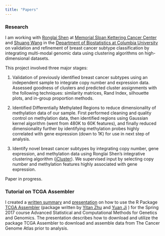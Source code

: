 ```yaml
---
title: "Papers"
---
```


### Research

I am working with [Ronglai Shen](https://www.mskcc.org/profile/ronglai-shen) at [Memorial Sloan Kettering Cancer Center](https://www.mskcc.org/) and [Shuang Wang](https://www.mailman.columbia.edu/people/our-faculty/sw2206) in the [Department of Biostatistics at Columbia University](https://www.mailman.columbia.edu/become-student/departments/biostatistics) on validation and refinement of breast cancer subtype classification by integrating multi-modal genomic data using clustering algorithms on high-dimensional datasets.

This project involved three major stages:

1. Validation of previously identified breast cancer subtypes using an independent sample to integrate copy number and expression data. Assessed goodness of clusters and predicted cluster assignments with the following techniques: similarity matrices, Rand Index, silhouette plots, and in-group proportion methods.

2. Identified Differentially Methylated Regions to reduce dimensionality of methylation data of our sample. First performed cleaning and quality control on methylation data, then identified regions using Gaussian kernel algorithm (went from 480K to 60K features), and finally reduced dimensionality further by identifying methylation probes highly correlated with gene expression (down to 1K) for use in next step of analysis. 

3. Identify novel breast cancer subtypes by integrating copy number, gene expression, and methylation data using Ronglai Shen's integrative clustering algorithm ([iCluster](https://www.bioconductor.org/packages/release/bioc/html/iClusterPlus.html)). We supervised input by selecting copy number and methylation features highly associated with gene expression.

Paper in progress. 

### Tutorial on TCGA Assembler

I created a <a href="Downloads/TCGA-methods-draft summary.pdf">written summary</a> and <a href="Downloads/MHannum TCGA Methods1.pdf">presentation</a> on how to use the R Package [TCGA Assembler](http://www.compgenome.org/TCGA-Assembler/) (package written by [Yitan Zhu](https://www.northshore.org/research-institute/investigators/yitan-zhu-phd/) and [Yuan Ji](http://health.bsd.uchicago.edu/yji/) ) for the Spring 2017 course Advanced Statistical and Computational Methods for Genetics and Genomics. The presentation describes how to download and utilize the package TCGA Assembler to download and assemble data from The Cancer Genome Atlas prior to analysis. 